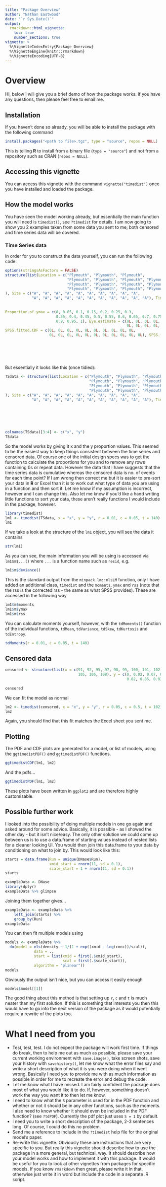 ```yaml
---
title: "Package Overview"
author: "Nathan Eastwood"
date: "`r Sys.Date()`"
output: 
  rmarkdown::html_vignette:
    toc: true
    number_sections: true
vignette: >
  %\VignetteIndexEntry{Package Overview}
  %\VignetteEngine{knitr::rmarkdown}
  %\VignetteEncoding{UTF-8}
---
```

  
# Overview
Hi, below I will give you a brief demo of how the package works. If you have any questions, then please feel free to email me.
  
## Installation
If you haven't done so already, you will be able to install the package with the following command
  
```r
install.packages("<path to file>.tgz", type = "source", repos = NULL)
```

This is telling **R** to install from a binary file (`type = "source"`) and not from a repository such as CRAN (`repos = NULL`).

## Accessing this vignette
You can access this vignette with the command `vignette("timedist")` once you have installed and loaded the package.

## How the model works
You have seen the model working already, but essentially the main function you will need is `timedist()`, see `?timedist` for details. I am now going to show you 2 examples taken from some data you sent to me; both censored and time series data will be covered.

### Time Series data
In order for you to construct the data yourself, you can run the following code:

```r
options(stringsAsFactors = FALSE)
structure(list(Location = c("Plymouth", "Plymouth", "Plymouth", 
                            "Plymouth", "Plymouth", "Plymouth", "Plymouth", "Plymouth", "Plymouth", 
                            "Plymouth", "Plymouth", "Plymouth", "Plymouth", "Plymouth", "Plymouth", 
                            "Plymouth", "Plymouth", "Plymouth", "Plymouth", "Plymouth", "Plymouth"
), Site = c("A", "A", "A", "A", "A", "A", "A", "A", "A", "A", 
            "A", "A", "A", "A", "A", "A", "A", "A", "A", "A", "A"), Time.in.seconds..x. = c(0L, 
                                                                                            8L, 17L, 38L, 42L, 107L, 117L, 125L, 128L, 131L, 138L, 139L, 
                                                                                            146L, 148L, 151L, 173L, 188L, 214L, 230L, 241L, 250L), y...cumulative.n = 0:20, 
Proportion.of.ymax = c(0, 0.05, 0.1, 0.15, 0.2, 0.25, 0.3, 
                       0.35, 0.4, 0.45, 0.5, 0.55, 0.6, 0.65, 0.7, 0.75, 0.8, 0.85, 
                       0.9, 0.95, 1), Eye.estimate = c(0L, 0L, 0L, 0L, 0L, 0L, 0L, 
                                                       0L, 0L, 0L, 0L, 0L, 0L, 0L, 0L, 0L, 0L, 0L, 0L, 0L, 0L), 
SPSS.fitted.CDF = c(0L, 0L, 0L, 0L, 0L, 0L, 0L, 0L, 0L, 0L, 
                    0L, 0L, 0L, 0L, 0L, 0L, 0L, 0L, 0L, 0L, 0L), SPSS.fitted.PDF = c(0L, 
                                                                                     0L, 0L, 0L, 0L, 0L, 0L, 0L, 0L, 0L, 0L, 0L, 0L, 0L, 0L, 0L, 
                                                                                     0L, 0L, 0L, 0L, 0L)), .Names = c("Location", "Site", "Time.in.seconds..x.", 
                                                                                                                      "y...cumulative.n", "Proportion.of.ymax", "Eye.estimate", "SPSS.fitted.CDF", 
                                                                                                                      "SPSS.fitted.PDF"), class = "data.frame", row.names = c(NA, -21L
                                                                                                                      ))
```

But essentially it looks like this (once tidied):

```r
TSdata <- structure(list(Location = c("Plymouth", "Plymouth", "Plymouth", 
                                      "Plymouth", "Plymouth", "Plymouth", "Plymouth", "Plymouth", "Plymouth", 
                                      "Plymouth", "Plymouth", "Plymouth", "Plymouth", "Plymouth", "Plymouth", 
                                      "Plymouth", "Plymouth", "Plymouth", "Plymouth", "Plymouth", "Plymouth"
), Site = c("A", "A", "A", "A", "A", "A", "A", "A", "A", "A", 
            "A", "A", "A", "A", "A", "A", "A", "A", "A", "A", "A"), Time.in.seconds..x. = c(0L, 
                                                                                            8L, 17L, 38L, 42L, 107L, 117L, 125L, 128L, 131L, 138L, 139L, 
                                                                                            146L, 148L, 151L, 173L, 188L, 214L, 230L, 241L, 250L), Proportion.of.ymax = c(0, 
                                                                                                                                                                          0.05, 0.1, 0.15, 0.2, 0.25, 0.3, 0.35, 0.4, 0.45, 0.5, 0.55, 
                                                                                                                                                                          0.6, 0.65, 0.7, 0.75, 0.8, 0.85, 0.9, 0.95, 1)), .Names = c("Location", 
                                                                                                                                                                                                                                      "Site", "Time.in.seconds..x.", "Proportion.of.ymax"), row.names = c(NA, 
                                                                                                                                                                                                                                                                                                          -21L), class = "data.frame")
colnames(TSdata)[3:4] <- c("x", "y")
TSdata
```

So the model works by giving it x and the y proportion values. This seemed to be the easiest way to keep things consistent between the time series and censored data. Of course one of the initial design specs was to get the function to calculate the proportions for you and to remove any rows containing 0s or repeat data. However the data that I have suggests that the time series data is cumulative whereas the censored data is no. of events for each time point? If I am wrong then correct me but it is easier to pre-sort your data in **R** or Excel than it is to work out what type of data you are using in a function and then sort it. Let me know if my assumption is incorrect, however and I can change this. Also let me know if you'd like a hand writing little functions to sort your data, these aren't really functions I would include in the package, however.

```r
library(timedist)
lm1 <- timedist(TSdata, x = "x", y = "y", r = 0.01, c = 0.05, t = 140)
lm1
```

If we take a look at the structure of the `lm1` object, you will see the data it contains

```r
str(lm1)
```

As you can see, the main information you will be using is accessed via `lm1$m$...()` where `...` is a function name such as `resid`, e.g.

```r
lm1$m$deviance()
```

This is the standard output from the `minpack.lm::nlsLM` function, only I have added an additional class, `timedist` and the `moments`, `ymax` and `rss` (note that the rss is the corrected rss - the same as what SPSS provides). These are accessed in the following way

```r
lm1$m$moments
lm1$m$ymax
lm1$m$rss
```

You can calculate moments yourself, however, with the `tdMoments()` function of the individual functions, `tdMean`, `tdVariance`, `tdSkew`, `tdKurtosis` and `tdEntropy`.

```r
tdMoments(r = 0.01, c = 0.05, t = 140)
```

## Censored data
```r
censored <- structure(list(x = c(91, 92, 95, 97, 98, 99, 100, 101, 102, 103, 
                                 105, 106, 108), y = c(0, 0.02, 0.07, 0.2, 0.26, 0.33, 0.55, 0.7, 
                                                       0.82, 0.85, 0.93, 0.98, 1)), .Names = c("x", "y"), row.names = c(NA, 
                                                                                                                        -13L), class = "data.frame")
censored
```

We can fit the model as normal

```r
lm2 <- timedist(censored, x = "x", y = "y", r = 0.05, c = 0.5, t = 102)
lm2
```

Again, you should find that this fit matches the Excel sheet you sent me.

## Plotting
The PDF and CDF plots are generated for a model, or list of models, using the `ggtimedistPDF()` and `ggtimedistPDF()` functions. 

```r
ggtimedistCDF(lm1, lm2)
```

And the pdfs...

```r
ggtimedistPDF(lm1, lm2)
```

These plots have been written in `ggplot2` and are therefore highly customisable.

## Possible further work

I looked into the possibility of doing multiple models in one go again and asked around for some advice. Basically, it is possible - as I showed the other day - but it isn't nice/easy. The only other solution we could come up between us is to use a data.frame of starting values instead of nested lists for a cleaner looking UI. You would then join this data.frame to your data by conditioning on what to join by. This would look like this:

```r
starts = data.frame(Run = unique(DNase$Run),
                    xmid_start = rnorm(11, sd = 0.1),
                    scale_start = 1 + rnorm(11, sd = 0.1))
starts
```

```r
exampleData <- DNase
library(dplyr)
exampleData %>% glimpse
```

Joining them together gives...

```r
exampleData <- exampleData %>% 
    left_join(starts) %>%
    group_by(Run)
exampleData
```

You can then fit multiple models using

```r
models <- exampleData %>% 
  do(model = nls(density ~ 1/(1 + exp((xmid - log(conc))/scal)),
             data = .,
             start = list(xmid = first(.$xmid_start),
                          scal = first(.$scale_start)),
             algorithm = "plinear"))
models
```

Obviously the output isn't nice, but you can access it easily enough

```r
models$model[[1]]
```

The good thing about this method is that setting up `r`, `c` and `t` is much neater than my first solution. If this is something that interests you then this would have to go into the next version of the package as it would potentially require a rewrite of the plots too.

# What I need from you

* Test, test, test. I do not expect the package will work first time. If things do break, then to help me out as much as possible, please save your current working environment with `save.image()`, take screen shots, save your history with `savehistory()`, let me know what the error files say and write a short description of what it is you were doing when it went wrong. Basically I need you to provide me with as much information as possible in order for me to recreate the error and debug the code. 
* Let me know what I have missed. I am fairly confident the package does most of what you would like it to do. If, however, something doesn't work the way you want it to then let me know.
* I need to know what the `S` parameter is used for in the PDF function and whether or not it should be in any other functions, such as the moments. I also need to know whether it should even be included in the PDF function? (see `?tdPDF`). Currently the pdf plot just uses `S = 1` by default.
* I need you to write a short description of the package, 2-3 sentences long. Of course, I could do this no problem.
* Send me a reference to include in the `?timedist` help file for the original model's paper.
* Re-write this vignette. Obviously these are instructions that are very specific to you. But really this vignette should describe how to use the package in a more general, but technical, way. It should describe how your model works and how to implement it with this package. It would be useful for you to look at other vignettes from packages for specific models. If you know `rmarkdown` then great, please write it in that, otherwise just write it in word but include the code in a separate .R script.
